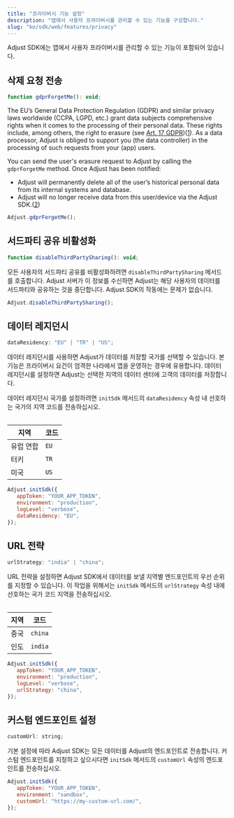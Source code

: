 ```yaml
---
title: "프라이버시 기능 설정"
description: "앱에서 사용자 프라이버시를 관리할 수 있는 기능을 구성합니다."
slug: "ko/sdk/web/features/privacy"
---
```


Adjust SDK에는 앱에서 사용자 프라이버시를 관리할 수 있는 기능이 포함되어 있습니다.

## 삭제 요청 전송

```js
function gdprForgetMe(): void;
```

The EU’s General Data Protection Regulation \(GDPR\) and similar privacy laws worldwide \(CCPA, LGPD, etc.\) grant data subjects comprehensive rights when it comes to the processing of their personal data. These rights include, among others, the right to erasure \(see [Art. 17 GDPR](https://gdpr.eu/article-17-right-to-be-forgotten/)\)\([1](https://help.adjust.com/ko/article/gdpr#ref-1)\). As a data processor, Adjust is obliged to support you \(the data controller\) in the processing of such requests from your \(app\) users.

You can send the user's erasure request to Adjust by calling the `gdprForgetMe` method. Once Adjust has been notified:

-  Adjust will permanently delete all of the user’s historical personal data from its internal systems and database.
-  Adjust will no longer receive data from this user/device via the Adjust SDK.\([2](https://help.adjust.com/ko/article/gdpr#ref-2)\)

```js
Adjust.gdprForgetMe();
```

## 서드파티 공유 비활성화

```js
function disableThirdPartySharing(): void;
```

모든 사용자의 서드파티 공유를 비활성화하려면 `disableThirdPartySharing` 메서드를 호출합니다. Adjust 서버가 이 정보를 수신하면 Adjust는 해당 사용자의 데이터를 서드파티와 공유하는 것을 중단합니다. Adjust SDK의 작동에는 문제가 없습니다.

```js
Adjust.disableThirdPartySharing();
```

## 데이터 레지던시

```js
dataResidency: "EU" | "TR" | "US";
```

데이터 레지던시를 사용하면 Adjust가 데이터를 저장할 국가를 선택할 수 있습니다. 본 기능은 프라이버시 요건이 엄격한 나라에서 앱을 운영하는 경우에 유용합니다. 데이터 레지던시를 설정하면 Adjust는 선택한 지역의 데이터 센터에 고객의 데이터를 저장합니다.

데이터 레지던시 국가를 설정하려면 `initSdk` 메서드의 `dataResidency` 속성 내 선호하는 국가의 지역 코드를 전송하십시오.

<Table>

| 지역      | 코드 |
| --------- | ---- |
| 유럽 연합 | `EU` |
| 터키      | `TR` |
| 미국      | `US` |

</Table>

```js
Adjust.initSdk({
   appToken: "YOUR_APP_TOKEN",
   environment: "production",
   logLevel: "verbose",
   dataResidency: "EU",
});
```

## URL 전략

```js
urlStrategy: "india" | "china";
```

URL 전략을 설정하면 Adjust SDK에서 데이터를 보낼 지역별 엔드포인트의 우선 순위를 지정할 수 있습니다. 이 작업을 위해서는 `initSdk` 메서드의 `urlStrategy` 속성 내에 선호하는 국가 코드 지역을 전송하십시오.

<Table>

| 지역 | 코드    |
| ---- | ------- |
| 중국 | `china` |
| 인도 | `india` |

</Table>

```js
Adjust.initSdk({
   appToken: "YOUR_APP_TOKEN",
   environment: "production",
   logLevel: "verbose",
   urlStrategy: "china",
});
```

## 커스텀 엔드포인트 설정

```js
customUrl: string;
```

기본 설정에 따라 Adjust SDK는 모든 데이터를 Adjust의 엔드포인트로 전송합니다. 커스텀 엔드포인트를 지정하고 싶으시다면 `initSdk` 메서드의 `customUrl` 속성의 엔드포인트를 전송하십시오.

```js
Adjust.initSdk({
   appToken: "YOUR_APP_TOKEN",
   environment: "sandbox",
   customUrl: "https://my-custom-url.com/",
});
```
